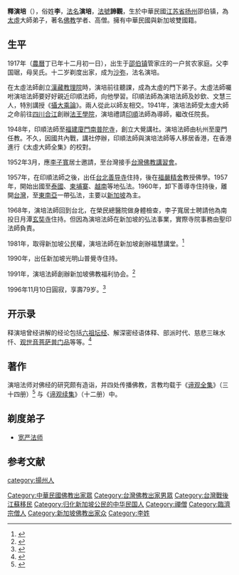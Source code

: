 {{prose|time=2017-08-05T05:54:35+00:00}}
{{refimprove|time=2017-08-05T05:54:35+00:00}}
{{Infobox Buddhist
| 圖像            =
| 圖像大小        = 
| 圖像說明        = 新加坡比丘法師释演培
| 姓名            = 釋演培
| 原名            = 
| 字              = 
| 號              =  
| 法號            = 
| birth_date = 1917年
|birth_place = {{ROC-1912|江苏省}}[[江都縣|江都縣]]
| death_date={{Death date and age|1996|11|10|1917|df=y}}<ref>{{cite web|title=释演培法师专页| url=http://www.fjdh.cn/wumin/2013/04/153533230665.html|date=2013-04-28|publisher=《佛教导航》|accessdate=2016-06-02}}</ref>
| 圓寂地點        = {{SGP}}
| 居住地          = 
| 獲獎            = 
| 公民權          = 
| 國籍            = {{ROC}}<br>{{SGP}}
| 著名成就        =  
| 宗派            = [[大乘佛教|大乘佛教]]、[[禅宗|禅宗]]
| 呼號            = 
| 頭銜            = [[比丘|比丘]]、[[福慧講堂|福慧講堂]]创立人、[[光明山|光明山]]主持
| 修行法門        = 
| native_lang1    = 
| native_lang1_name1 = 
| 教育程度        = 
| 駐錫於          = 
| 師承            = [[印順|印順]]法師、宏船法師
| 徒弟與學生      = 
| 著作            = 《谛观全集》、《谛观续集》 
| 譯作            = 
| 何者的化身與轉世= 
| 轉世為          = 
| 傳人            = 
| 簽名            = 
| 獎項       = 
}}
{{佛教}}
'''釋演培'''（{{bd|1917年||1996年|11月10日|}}），俗姓'''李'''，[[法名|法名]]'''演培'''，[[法號|法號]]'''諦觀'''，生於中華民國[[江苏省|江苏省]][[扬州|扬州]]邵伯镇，為[[太虛|太虛]]大師弟子，著名[[佛教|佛教]]学者、高僧。擁有中華民國與新加坡雙國籍。

==生平==
1917年（[[農曆|農曆]]丁已年十二月初一日），出生于[[邵伯镇|邵伯镇]]管家庄的一户贫农家庭。父李国琚，母吴氏。十二岁剃度出家，成为[[沙弥|沙弥]]，法名演培。

在太虛法師創立[[漢藏教理院|漢藏教理院]]時，演培前往聽課，成為太虛的門下弟子。太虛法師囑咐演培法師要好好親近印順法師，向他學習。印順法師為演培法師及妙欽、文慧三人，特別講授《[[攝大乘論|攝大乘論]]》。兩人從此以師友相交。1941年，演培法師受太虛大師之命前往[[四川|四川]][[合江|合江]]創辦[[法王學院|法王學院]]，演培禮請[[印順|印順]]法師為導師，繼改任院長。

1948年，印順法師至[[福建|福建]][[廈門|廈門]][[南普陀寺|南普陀寺]]，創立大覺講社。演培法師由杭州至廈門任教。不久，因國共內戰，講社停辦，印順法師與演培法師等人移居香港，在香港進行《太虛大師全集》的校對。

1952年3月，應[[李子寬|李子寬]]居士邀請，至台灣接手[[台灣佛教講習會|台灣佛教講習會]]。

1957年，在印順法師之後，出任[[台北|台北]][[善導寺_(台北市)|善导寺]]住持，後在[[福嚴精舍|福嚴精舍]]教授佛學。1957年，開始出國至[[泰國|泰國]]、[[柬埔寨|柬埔寨]]、[[越南|越南]]等地弘法。1960年，卸下善導寺住持後，離開[[台灣|台灣]]，至[[東南亞|東南亞]]一帶弘法，主要以[[新加坡|新加坡]]為主。

1968年，演培法師回到台北，在榮民總醫院做身體檢查，李子寬居士聘請他為南投日月潭[[玄奘寺|玄奘寺]]住持。但因為演培法師在新加坡的弘法事業，實際寺院事務由聖印法師負責。

1981年，取得新加坡公民權，演培法師在新加坡創辦福慧講堂。<ref>{{cite web| url =http://www.phoer.net/people/y/yanpei_01.htm|title=怀念演培法师| publisher=《巴蜀》|accessdate=2016-06-02}}</ref>

1990年，出任新加坡光明山普覺寺住持。

1991年，演培法師創辦新加坡佛教福利协会。<ref>{{cite web| url =https://www.sbws.org.sg/c_index.html|title=新加坡佛教福利协会|accessdate=2020-06-23}}</ref>

1996年11月10日圓寂，享壽79岁。<ref>{{cite web| last = 郑| first = 立新 | url =http://www.laoren.com/fj/381229.shtml|title=演培法师|date=2014-10-14| publisher=《巴蜀》|accessdate=2016-06-02}}</ref>

==开示录==
释演培曾经讲解的经论包括[[六祖坛经|六祖坛经]]、解深密经语体释、部派时代、慈悲三昧水忏、[[观世音菩萨普门品|观世音菩萨普门品]]等等。<ref>{{cite web|url=http://read.goodweb.cn/news/news_more.asp?lm2=287|title=演培法师|publisher=《显密文库》|accessdate=2016-06-02|deadurl=yes|archiveurl=https://web.archive.org/web/20160613210041/http://read.goodweb.cn/news/news_more.asp?lm2=287|archivedate=2016-06-13}}</ref>

==著作==
演培法师对佛经的研究颇有造诣，并四处传播佛教，言教均载于《[[谛观全集|谛观全集]]》（三十四册）<ref>{{cite web|url=http://yun.baidu.com/share/link?shareid=726715513&uk=3276360&adapt=pc&fr=ftw#path=%252Fnew%252F%25E8%25B0%259B%25E8%25A7%2582%25E5%2585%25A8%25E9%259B%2586(%25E5%2585%25B134%25E5%2586%258C)|title=谛观全集(共34册)|publisher=演培法师|accessdate=2016-06-02|archive-date=2019-06-14|archive-url=https://web.archive.org/web/20190614091607/https://yun.baidu.com/share/link?shareid=726715513&uk=3276360&adapt=pc&fr=ftw#path=%252Fnew%252F%25E8%25B0%259B%25E8%25A7%2582%25E5%2585%25A8%25E9%259B%2586(%25E5%2585%25B134%25E5%2586%258C)|dead-url=no}}</ref>
与《[[谛观续集|谛观续集]]》（十二册）中。

==剃度弟子==
*[[宽严法师|宽严法师]]
{{expand section}}

==参考文献==
{{Reflist|2}}

[[Category:中華民國佛教出家眾|Category:中華民國佛教出家眾]]
[[Category:台灣佛教出家男眾|Category:台灣佛教出家男眾]]
[[Category:台灣戰後江蘇移民|Category:台灣戰後江蘇移民]]
[[Category:归化新加坡公民的中华民国人|Category:归化新加坡公民的中华民国人]]
[[Category:禪僧|Category:禪僧]]
[[Category:臨濟宗僧人|Category:臨濟宗僧人]]
[[Category:新加坡佛教出家众|Category:新加坡佛教出家众]]
[[category:揚州人|category:揚州人]]
[[Category:李姓|Category:李姓]]